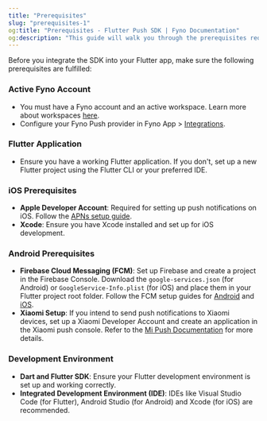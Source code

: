```yaml
---
title: "Prerequisites"
slug: "prerequisites-1"
og:title: "Prerequisites - Flutter Push SDK | Fyno Documentation"
og:description: "This guide will walk you through the prerequisites required to get your app ready for push notifications."
---
```


Before you integrate the SDK into your Flutter app, make sure the following prerequisites are fulfilled:

### Active Fyno Account

- You must have a Fyno account and an active workspace. Learn more about workspaces [here](./workspace-introduction).
- Configure your Fyno Push provider in Fyno App > [Integrations](https://app.fyno.io/integrations).

### Flutter Application

- Ensure you have a working Flutter application. If you don't, set up a new Flutter project using the Flutter CLI or your preferred IDE.

### iOS Prerequisites

- **Apple Developer Account**: Required for setting up push notifications on iOS. Follow the [APNs setup guide](./push-apns).
- **Xcode**: Ensure you have Xcode installed and set up for iOS development.

### Android Prerequisites

- **Firebase Cloud Messaging (FCM)**: Set up Firebase and create a project in the Firebase Console. Download the `google-services.json` (for Android) or `GoogleService-Info.plist` (for iOS) and place them in your Flutter project root folder. Follow the FCM setup guides for [Android](https://firebase.google.com/docs/android/setup) and [iOS](https://firebase.google.com/docs/ios/setup).
- **Xiaomi Setup**: If you intend to send push notifications to Xiaomi devices, set up a Xiaomi Developer Account and create an application in the Xiaomi push console. Refer to the [Mi Push Documentation](./push-mi-push) for more details.

### Development Environment

- **Dart and Flutter SDK**: Ensure your Flutter development environment is set up and working correctly.
- **Integrated Development Environment (IDE)**: IDEs like Visual Studio Code (for Flutter), Android Studio (for Android) and Xcode (for iOS) are recommended.
